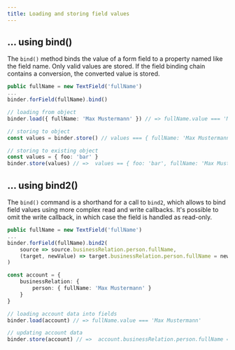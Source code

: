 ```yaml
---
title: Loading and storing field values
---
```


## … using bind()

The `bind()` method binds the value of a form field to a property named like the field name. Only valid values are stored. If the field binding chain contains a conversion, the converted value is stored.

``` typescript
public fullName = new TextField('fullName')
...
binder.forField(fullName).bind()

// loading from object
binder.load({ fullName: 'Max Mustermann' }) // => fullName.value === 'Max Mustermann'

// storing to object
const values = binder.store() // values === { fullName: 'Max Mustermann' }

// storing to existing object
const values = { foo: 'bar' }
binder.store(values) // =>  values == { foo: 'bar', fullName: 'Max Mustermann' }
```

## … using bind2()

The `bind()` command is a shorthand for a call to `bind2`, which allows to bind field values using more complex read and write callbacks. It's possible to omit the write callback, in which case the field is handled as read-only.

``` typescript
public fullName = new TextField('fullName')
...
binder.forField(fullName).bind2(
    source => source.businessRelation.person.fullName,
    (target, newValue) => target.businessRelation.person.fullName = newValue)
)

const account = {
    businessRelation: {
        person: { fullName: 'Max Mustermann' }
    }
}

// loading account data into fields
binder.load(account) // => fullName.value === 'Max Mustermann'

// updating account data
binder.store(account) // =>  account.businessRelation.person.fullName === 'Max Mustermann'
```
